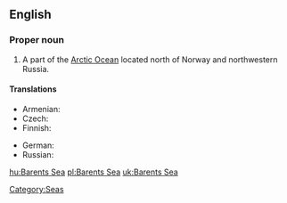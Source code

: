 ==English==

===Proper noun===
{{en-proper noun}}

# A part of the [[Arctic Ocean]] located north of Norway and northwestern Russia. 

====Translations====
{{trans-top|part of the Arctic Ocean}}
* Armenian: {{t-|hy|Բարենցի ծով|tr=Barenc'i çov}}
* Czech: {{t-|cs|Barentsovo moře|n}}
* Finnish: {{t-|fi|Barentsinmeri}}
{{trans-mid}}
* German: {{t+|de|Barentssee|f}}
* Russian: {{t-|ru|Баренцево море|n|tr=Bárencevo móre}}
{{trans-bottom}}

[[Category:Seas]]

[[hu:Barents Sea]]
[[pl:Barents Sea]]
[[uk:Barents Sea]]